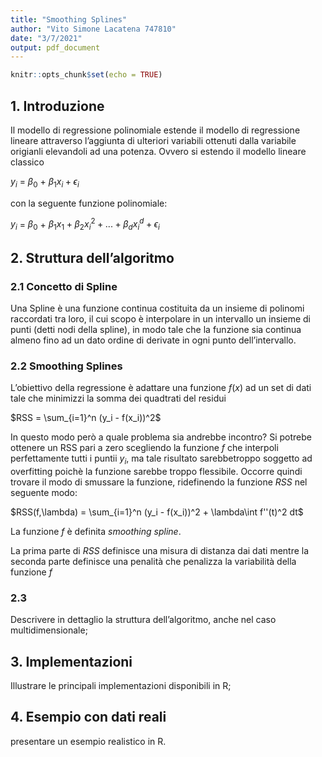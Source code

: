```yaml
---
title: "Smoothing Splines"
author: "Vito Simone Lacatena 747810"
date: "3/7/2021"
output: pdf_document
---
```


```r
knitr::opts_chunk$set(echo = TRUE)
```

## 1. Introduzione

<p> Il modello di regressione polinomiale estende il modello di regressione lineare attraverso l'aggiunta di ulteriori variabili ottenuti dalla variabile origianli elevandoli ad una potenza. Ovvero si estendo il modello lineare classico</p>

$y_i$ = $\beta_0$  + $\beta_1 x_i +  \epsilon_i$

<p>con la seguente funzione polinomiale:</p>

$y_i$ = $\beta_0$  + $\beta_1 x_1 + \beta_2 x_i^2 +  ... + \beta_d x_i^d + \epsilon_i$


## 2. Struttura dell'algoritmo  

### 2.1 Concetto di Spline
<p> Una Spline è una funzione continua costituita da un insieme di polinomi raccordati tra loro, il cui scopo è interpolare in un intervallo un insieme di punti (detti nodi della spline), in modo tale che la funzione sia continua almeno fino ad un dato ordine di derivate in ogni punto dell'intervallo.</p>


### 2.2 Smoothing Splines
<p>L'obiettivo della regressione è adattare una funzione $f(x)$ ad un set di dati  tale che minimizzi la somma dei quadtrati del residui</p>
$RSS = \sum_{i=1}^n (y_i - f(x_i))^2$ 

<p>In questo modo però a quale problema sia andrebbe incontro? Si potrebe ottenere un RSS pari a zero scegliendo la funzione $f$ che interpoli perfettamente tutti i puntii $y_i$, ma tale risultato sarebbetroppo soggetto ad overfitting poichè la funzione sarebbe troppo flessibile. Occorre quindi trovare il modo di smussare  la funzione, ridefinendo la funzione $RSS$ nel seguente modo: </p>
$RSS(f,\lambda) = \sum_{i=1}^n (y_i - f(x_i))^2 + \lambda\int f''(t)^2 dt$ 

<p>La funzione $f$ è definita *smoothing spline*.  </p>  
<p> La prima parte di $RSS$ definisce una misura di distanza dai dati mentre la seconda parte definisce una penalità che penalizza la variabilità della funzione $f$ </p>

### 2.3
Descrivere in dettaglio la struttura dell’algoritmo, anche nel caso multidimensionale;

## 3. Implementazioni
Illustrare le principali implementazioni disponibili in R;


## 4. Esempio con dati reali
presentare un esempio realistico in R.